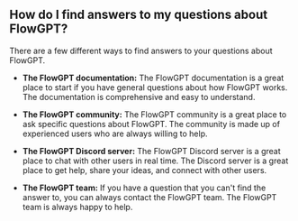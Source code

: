 ## How do I find answers to my questions about FlowGPT?

There are a few different ways to find answers to your questions about FlowGPT.

- **The FlowGPT documentation:** The FlowGPT documentation is a great place to start if you have general questions about how FlowGPT works. The documentation is comprehensive and easy to understand.

- **The FlowGPT community:** The FlowGPT community is a great place to ask specific questions about FlowGPT. The community is made up of experienced users who are always willing to help.

- **The FlowGPT Discord server:** The FlowGPT Discord server is a great place to chat with other users in real time. The Discord server is a great place to get help, share your ideas, and connect with other users.

- **The FlowGPT team:** If you have a question that you can't find the answer to, you can always contact the FlowGPT team. The FlowGPT team is always happy to help.
